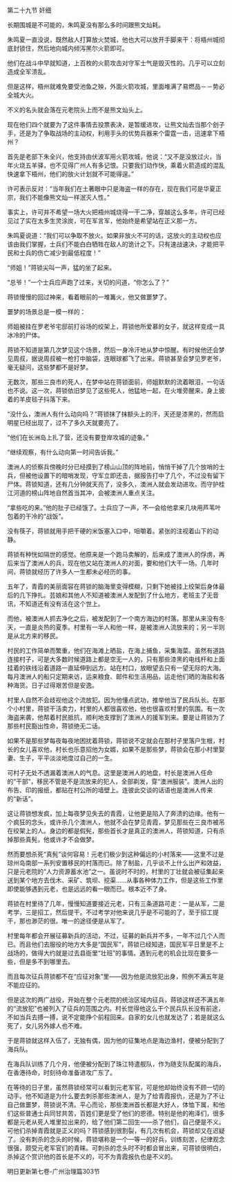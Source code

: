 

第二十九节 奸细

长期围城是不可能的，朱鸣夏没有那么多时间跟熊文灿耗。

朱鸣夏一直没说，既然敌人打算放火焚城，他也大可以放开手脚来干：将梧州城彻底封锁住，然后地向城内倾泻黑尔火箭即可。

他们在战斗中早就知道，上百枚的火箭攻击对守军士气是毁灭性的。几乎可以立刻造成全军溃乱。

但是这样，梧州就难免要受池鱼之殃，外面火箭攻城，里面堆满了易燃品－－势必全城大火。

不义的名头就会落在元老院头上而不是熊文灿头上。

现在他们四个就要为了这件事情去投票表决，是暂缓进攻，让熊文灿去当那个刽子手，还是为了争取战场的主动权，利用手头的优势兵器来个雷霆一击，迅速拿下梧州？

首先是老部下朱全兴，他支持由伏波军用火箭攻城，他说：“又不是没放过火，当年火烧五羊驿，也不见得广州人有多记恨。只要我们动作快，乘着火箭造成的混乱快速拿下梧州，他们的放火计划就不可能得逞。”

许可表示反对：“当年我们在土著眼中只是海盗一样的存在，现在我们可是华夏正宗，我们不能像熊文灿一样泯灭人性。”

事实上，许可并不希望一场大火把梧州城烧得一干二净，穿越这么多年，许可已经见过了实在太多生灵涂炭，可在军言军，他始终是希望站在正义那一方。

朱鸣夏说道：“我们可以争取不放火。如果非放火不可的话，这放火的主动权也应该由我们掌握，士兵们不能白白牺牲在敌人的诡计之下。只有速战速决，才能把平民和士兵的伤亡减少到最低程度！”

“师姐！”蒋锁尖叫一声，猛的坐了起来。

“总爷！”一个士兵应声跑了过来，关切的问道，“你怎么了？”

蒋锁慢慢的回过神来，看着眼前的一堆篝火，他又做噩梦了。

噩梦的场景总是一模一样的：

师姐被挂在罗老爷宅邸前打谷场的绞架上，蒋锁他所爱慕的女子，就这样变成一具冰冷的尸体。

蒋锁不知道是第几次梦见这个场景，然后一身冷汗地从梦中惊醒。有时候他还会梦见周叔，据说周叔被一枪打中脑袋，连眼球都飞了出来。蒋锁甚至会梦见罗老爷，毫无疑问，这些梦都不是好梦。

无数次，那些三良市的死人，在梦中站在蒋锁面前，师姐默默的流着眼泪，一句话也不说。这一次，蒋锁依旧梦见了这些死人，他猛地一起，在火堆旁醒来，身上披着的羊皮毯子抖落下来。

“没什么，澳洲人有什么动向吗？”蒋锁抹了抹额头上的汗，天还是漆黑的，然而启明星已经出现了，过不了多久天就要亮了。

“他们在长洲岛上扎了营，还没有要登岸攻城的迹象。”

“继续观察，有什么动向第一时间告诉我。”

澳洲人的侦察兵傍晚时分已经摸到了榜山山顶的阵地前，悄悄干掉了几个放哨的士兵，但被他设置下的暗哨发现，守军立即还击，据报告打中了几个，不过没有留下尸体。蒋锁知道，还有几分钟就天亮了，没多久，澳洲人就会发动进攻。而守护桂江河道的榜山阵地自然首当其冲，会被澳洲人重点关注。

“拿些吃的来。”他的肚子已经饿了。士兵应了一声，不一会给他拿来几块用芦苇叶包着的干冷的“战饭”。

没有筷子，蒋锁就用手把干硬的米饭塞入口中，咀嚼着。紧张的注视着山下的动静。

蒋锁有种恍如隔世的感觉。他原来是一个跑马卖解的，后来成了澳洲人的俘虏，再后来当了澳洲人的兵，现在他又站在澳洲人的对面，要和他们大干一场。几年时间，蒋锁就经历了许多人一生都未必经历的事。

五年了，青霞的美丽面容在蒋锁的脑海里变得模糊，只剩下她被挂上绞架后身体最后的几下挣扎。芸娘和其他人不知道被澳洲人发配到了什么地方，老班主了无音讯，不知道还有没有活在这个世上。

而他，被澳洲人抓去净化之后，被发配到了一个南方海边的村落。那里从来没有冬天，一直是炎热的夏季。村里有一半人和他一样，是被澳洲人流放来的；另一半则是从北方来的移民。

村民的工作简单而繁重，他们在海滩上晒盐，在海上捕鱼，采集海菜。虽然有道路连接村子，可是大多数时候道路上都是空无一人的，只有那些漆黑的电线杆和上面挂着的铁线沿着道路一直延伸到远方。站在村口，放眼望去只有一望无际的大海。每月澳洲人的船只定期来访，运来粮食、邮件和生活用品，运走他们晒的海盐和各种海货。日子过得艰苦但是安逸。

村里人自然不会歧视他这个流放犯。因为他懂点武功，推举他当了民兵队长。在那个小村里，蒋锁干活卖力，村里的人都很喜欢他，他也很喜欢村里的氛围。有一次海盗来袭，他帮着村民抵抗，顺利地支撑到了澳洲人的援军到来。要是让蒋锁为了那些村民豁出性命，蒋锁绝无二话。

如果不是那些梦每夜每夜地困扰着蒋锁，蒋锁说不定就会在那村子里落户生根，村长的女儿喜欢他，村长也乐意招他为女婿，如果不是那些梦，蒋锁会在那小村里娶妻、生子，平平淡淡地度过自己的一生。

可村子无处不透漏着澳洲人的气息。这里是澳洲人的地盘，村长是澳洲人任命的“干部”，移民不管是不是流放来的犯人，全部剃发，穿“澳洲服装”。澳洲人出的布告、印的报纸，都贴在村公所的墙壁上。连彼此交谈的话语也是澳洲人传来的“新话”。

这让蒋锁想发疯，加上每夜梦见失去的青霞，让他更是陷入了奔溃的边缘。他有一个疯狂的念头，或许杀几个澳洲人，他就不会在梦见青霞，梦见那些在三良市被吊在绞架上的人。身边的都是假髡，那些首长才是真正的澳洲人，蒋锁知道，只有杀掉那些真髡，他或许才不会做梦。

然而要想杀死“真髡”谈何容易！元老们极少到这种偏远的小村落来――这里不过是琼州岛南部一系列安置移民的村落而已。除了制盐，几乎谈不上什么出产和效益，只是元老院的“人力资源蓄水池”之一。虽说时不时的，村里的丁壮就会被征集起来送到某个地方去伐木、采矿、筑坝、挖渠……从事各种体力工作，但是这些工作里即使能够遇到元老，也是远远的看一眼而已。根本近不了身。

蒋锁在村里待了几年，慢慢知道要接近元老，只有三条道路可走：一是从军，二是考学，三是招工，然后提干。不过考学对他来说几乎是不可能的了，至于招工提干，那也渺茫的很。唯一的途径便是从军了。

村里每年都会开展征募新兵的活动，不过，征募的新兵并不多，一年不过几个人而已。而且他们去服役的地方大多是“国民军”，蒋锁已经知道，国民军平日里是不上战场的，做得大约就是过去县衙里“壮班”的事情。遇到元老的机会比现在要多一些，但是多不到哪里去。

而且每次征兵蒋锁都不在“应征对象”里――因为他是流放犯出身，照例不满五年是不能应征的。

但是这次的两广战役，开始在整个元老院的统治区域内征兵，蒋锁这样还不满五年的“流放犯”也被列入了征兵的范围之内。村长觉得他这么干个民兵队长没有前途，不如当兵去搏一搏，说不定能挣个前程回来。自家的女儿也就发达了；若是就这么死了，女儿另外嫁人也不难。

于是蒋锁就这样入伍了，无独有偶，因为他的征集地点是海边渔村，便被分配到了海兵队。

在海兵队训练了几个月，他便被分配到了珠江特遣舰队，作为随支队配属的海兵，在香港待命，时刻待命准备进攻广东了。

在等待的日子里，虽然蒋锁经常可以看到元老军官，可是他却始终没有不顾一切的动手。他不知道是为什么要去刺杀那些澳洲人，是为了给青霞报仇，还是为了不让自己做噩梦，蒋锁说不清。平心而论，那些澳洲首长都是大好人，体恤下属，和他们这些普通士兵同甘共苦，百姓们更是受了他们的恩德。特别是他的袍泽们，很多都是元老从死人堆里拉出来的，给了他们第二回生――杀了他们，自己便是不义。可他们杀掉青霞就是正义的吗？蒋锁感到很割裂，有几次有机会，蒋锁却又在迟疑了。没有刺杀的念头的时候，蒋锁堪称是一个一等一的好兵，训练刻苦，纪律观念很强，颇受元老军官们的青睐。可刺杀的念头时不时都会冒出来，可蒋锁很明白，杀掉这个赏识他的首长是不义的，可不为青霞报仇也是不义的。

明日更新第七卷-广州治理篇303节

